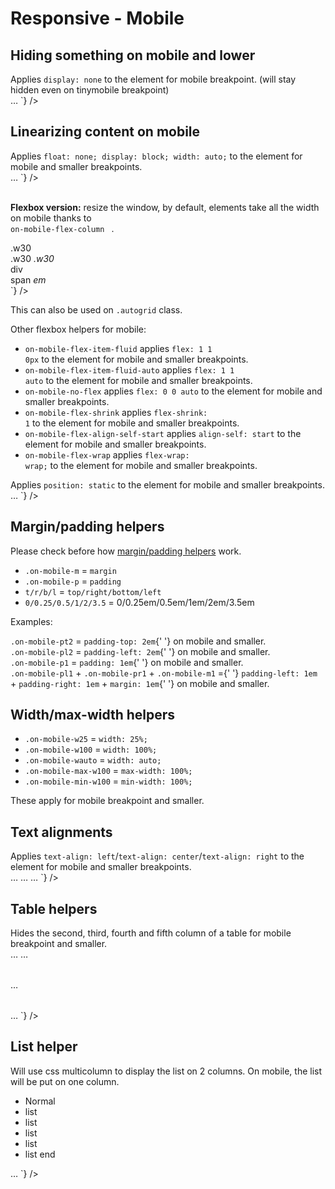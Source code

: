 

<Meta title={getTitle(__filename)} />

# Responsive - Mobile

## Hiding something on mobile and lower

<div class="flex flex-justify-space-between mb2 on-mobile-flex-column">
    <div class="w49 flex-align-self-center">
        Applies <code>display: none</code> to the element for mobile breakpoint. (will stay hidden even on tinymobile
        breakpoint)
    </div>
    <div class="w49">
        <Source
            language="html"
            light
            format
            code={`
<span className="no-mobile">…</span>
`}
        />
    </div>
</div>

## Linearizing content on mobile

<div class="flex flex-justify-space-between mb2 on-mobile-flex-column">
    <div class="w49 flex-align-self-center">
        Applies <code>float: none; display: block; width: auto;</code> to the element for mobile and smaller
        breakpoints.
    </div>
    <div class="w49">
        <Source
            language="html"
            light
            format
            code={`
<span className="auto-mobile">…</span>
`}
        />
    </div>
</div>

<br />

<strong>Flexbox version:</strong> resize the window, by default, elements take all the width on mobile thanks to <code>
    on-mobile-flex-column
</code>
.

<div class="flex flex-justify-space-between mb2 on-mobile-flex-column">
  <div class="w49 flex-align-self-center">
    <div class="flex flex-justify-space-between on-mobile-flex-column border color-global-light">
      <div class="bg-primary p1 w30">.w30</div>
      <span class="bg-primary p1 w30">.w30</span>
      <em class="bg-primary p1 w30">.w30</em>
    </div>
  </div>
  <div class="w49 flex-align-self-center">
<Source
  language='html'
  light
  format
  code={`
<div className="flex flex-justify-space-between on-mobile-flex-column">
  <div className="w30">div</div>
  <span className="w30">span</span>
  <em className="w30">em</em>
</div>
`}
/>

  </div>
</div>

This can also be used on <code>.autogrid</code> class.

Other flexbox helpers for mobile:

-   <code>on-mobile-flex-item-fluid</code> applies <code>flex: 1 1 0px</code> to the element for mobile and smaller breakpoints.
-   <code>on-mobile-flex-item-fluid-auto</code> applies <code>flex: 1 1 auto</code> to the element for mobile and smaller
    breakpoints.
-   <code>on-mobile-no-flex</code> applies <code>flex: 0 0 auto</code> to the element for mobile and smaller breakpoints.
-   <code>on-mobile-flex-shrink</code> applies <code>flex-shrink: 1</code> to the element for mobile and smaller breakpoints.
-   <code>on-mobile-flex-align-self-start</code> applies <code>align-self: start</code> to the element for mobile and smaller
    breakpoints.
-   <code>on-mobile-flex-wrap</code> applies <code>flex-wrap: wrap;</code> to the element for mobile and smaller breakpoints.

<div class="flex flex-justify-space-between mb2 on-mobile-flex-column">
    <div class="w49 flex-align-self-center">
        Applies <code>position: static</code> to the element for mobile and smaller breakpoints.
    </div>
    <div class="w49">
        <Source
            language="html"
            light
            format
            code={`
<span className="on-mobile-static">…</span>
`}
        />
    </div>
</div>

## Margin/padding helpers

Please check before how <a href="?path=/docs/front-end-helpers-margin-padding--page">margin/padding helpers</a> work.

-   <code>.on-mobile-m</code> = <code>margin</code>
-   <code>.on-mobile-p</code> = <code>padding</code>
-   <code>t/r/b/l</code> = <code>top/right/bottom/left</code>
-   <code>0/0.25/0.5/1/2/3.5</code> = 0/0.25em/0.5em/1em/2em/3.5em

Examples:

<div class="flex flex-justify-space-between mb1 on-mobile-flex-column">
    <div class="w49 on-mobile-mb1 border">
        <div class="on-mobile-pt2 bg-primary ">
            <code>.on-mobile-pt2</code> = <code>padding-top: 2em</code>{' '}
            <span class="color-white">on mobile and smaller</span>.
        </div>
    </div>
    <div class="w49 on-mobile-mb1 border">
        <div class="on-mobile-pl2 bg-primary">
            <code>.on-mobile-pl2</code> = <code>padding-left: 2em</code>{' '}
            <span class="color-white">on mobile and smaller</span>.
        </div>
    </div>
</div>
<div class="flex flex-justify-space-between mb2 on-mobile-flex-column">
    <div class="w49 on-mobile-mb1 border">
        <div class="on-mobile-p1 bg-primary">
            <code>.on-mobile-p1</code> = <code>padding: 1em</code>{' '}
            <span class="color-white">on mobile and smaller</span>.
        </div>
    </div>
    <div class="w49 on-mobile-mb1 border">
        <div class="on-mobile-pl1 on-mobile-pr1 on-mobile-m1 bg-primary">
            <code>.on-mobile-pl1</code> + <code>.on-mobile-pr1</code> + <code>.on-mobile-m1</code> ={' '}
            <code>padding-left: 1em</code> + <code>padding-right: 1em</code> + <code>margin: 1em</code>{' '}
            <span class="color-white">on mobile and smaller</span>.
        </div>
    </div>
</div>

## Width/max-width helpers

<div>
    <ul class="list-2columns on-mobile-list-1column">
        <li>
            <code>.on-mobile-w25</code> = <code>width: 25%;</code>
        </li>
        <li>
            <code>.on-mobile-w100</code> = <code>width: 100%;</code>
        </li>
        <li>
            <code>.on-mobile-wauto</code> = <code>width: auto;</code>
        </li>
        <li>
            <code>.on-mobile-max-w100</code> = <code>max-width: 100%;</code>
        </li>
        <li>
            <code>.on-mobile-min-w100</code> = <code>min-width: 100%;</code>
        </li>
    </ul>
</div>

These apply for mobile breakpoint and smaller.

## Text alignments

<div class="flex flex-justify-space-between mb2 on-mobile-flex-column">
    <div class="w49 flex-align-self-center">
        Applies <code>text-align: left</code>/<code>text-align: center</code>/<code>text-align: right</code> to the
        element for mobile and smaller breakpoints.
    </div>
    <div class="w49">
        <Source
            language="html"
            light
            format
            code={`
<span className="on-mobile-text-left">…</span>
<span className="on-mobile-text-center">…</span>
<span className="on-mobile-text-right">…</span>
`}
        />
    </div>
</div>

## Table helpers

<div class="flex flex-justify-space-between mb2 on-mobile-flex-column">
  <div class="w49 flex-align-self-center">
	Hides the second, third, fourth and fifth column of a table for mobile breakpoint and smaller.
  </div>
  <div class="w49">
<Source
  language='html'
  light
  format
  code={`
<table className="on-mobile-hide-td2">…
<table className="on-mobile-hide-td3">…
<table className="on-mobile-hide-td4">…
<table className="on-mobile-hide-td5">…
`}
/>

  </div>
</div>

## List helper

<div class="flex flex-justify-space-between mb2 on-mobile-flex-column">
    <div class="w49 flex-align-self-center">
        Will use css multicolumn to display the list on 2 columns. On mobile, the list will be put on one column.
        <ul class="list-2columns on-mobile-list-1column">
            <li>Normal</li>
            <li>list</li>
            <li>list</li>
            <li>list</li>
            <li>list</li>
            <li>list end</li>
        </ul>
    </div>
    <div class="w49">
        <Source
            language="html"
            light
            format
            code={`
<ul className="list-2columns on-mobile-list-1column">
…
</ul>
`}
        />
    </div>
</div>
